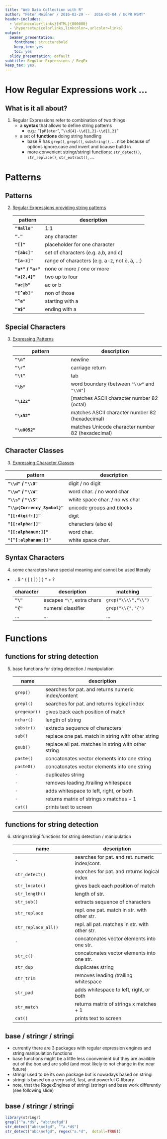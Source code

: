 ```yaml
---
title: "Web Data Collection with R"
author: "Peter Meißner / 2016-02-29 --  2016-03-04 / ECPR WSMT"
header-includes:
  - \definecolor{links}{HTML}{800080}
  - \hypersetup{colorlinks,linkcolor=,urlcolor=links}
output:
  beamer_presentation:
    fonttheme: structurebold
    keep_tex: yes
    toc: yes
  slidy_presentation: default
subtitle: Regular Expressions / RegEx
keep_tex: yes
---
```



# How Regular Expressions work ...

## What is it all about? 

1) Regular Expressions refer to combination of two things
    - a **syntax** that allows to define string patterns
        - e.g.: "`[pP]eter`", "`\\d{4}-\\d{1,2}-\\d{1,2}`"
    - a set of **functions** doing string handling 
        - base R has `grep()`, `grepl()`, `substring()`, ... nice because of options ignore.case and invert and bcause build in 
        - more convenient stringr/stringi functions: `str_detect()`, `str_replace()`, `str_extract()`, ... 
        


# Patterns 

## Patterns
2) [Regular Expressions providing string patterns](http://regexlib.com/CheatSheet.aspx)

    pattern               | description
    --------------------- | -----------------------------------
    **`"Hallo"`**         | 1:1 
    **`"."`**             | any character
    **`"[]"`**            | placeholder for one character
    **`"[abc]"`**         | set of characters (e.g. a,b, and c)
    **`"[a-z]"`**         | range of characters (e.g. a-z, not è, ä, ...)
    **`"a*"` /  `"a+"`**  | none or more /  one or more
    **`"a{2,4}"`**        | two up to four 
    **`"ac|b"`**          | ac or b
    **`"[^ab]"`**         | non of those
    **`"^a"`**            | starting with a
    **`"a$"`**            | ending with a


## Special Characters
3) [Expressing Patterns](http://regexlib.com/CheatSheet.aspx)

    pattern               | description
    --------------------- | -----------------------------------
    **`"\n"`**            | newline
    **`"\r"`**            | carriage return
    **`"\t"`**            | tab
    **`"\b"`**            | word boundary (between `"\\w"` and `"\\W"`)
    **`"\122"`**          | [matches ASCII character number 82 (octal)
    **`"\x52"`**          | matches ASCII character number 82 (hexadecimal)
    **`"\u0052"`**        | matches Unicode character number 82 (hexadecimal)


## Character Classes
3) [Expressing Character Classes](http://regexlib.com/CheatSheet.aspx)

pattern               | description
--------------------- | -----------------------------------
**`"\\d"` / `"\\D"`** | digit / no digit
**`"\\w"` / `"\\W"`** | word char. / no word char
**`"\\s"` / `"\\S"`** | white space char. / no ws char
**`"\\p{Currency_Symbol}"`** | [unicode groups and blocks](http://www.regular-expressions.info/unicode.html)
**`"[[:digit:]]"`**   | digit 
**`"[[:alpha:]]"`**   | characters (also è)
**`"[[:alphanum:]]"`**| word char.
**`"[^[:alphanum:]]"`** | white space char.


## Syntax Characters
4) some characters have special meaning and cannot be used literally

-  \  .   $     ^     {     [     (     |     )     ]     }     *     +     ? 
  

    character             | description    | matching
    --------------------- | -------------- | ---------
    **`"\"`** | escapes `"\"`, extra chars | `grep("\\\\","\\")`
    **`"{"`** | numeral classifier         | `grep("\\{","{")`
    ... | ... | ... 
    


# Functions
    
## functions for string detection

5) base functions for string detection / manipulation

    name     | description
    -------- | ------------
    `grep()`     | searches for pat. and returns numeric index/content
    `grepl()`    | searches for pat. and returns logical index
    `gregexpr()` | gives back each position of match    
    `nchar()`    | length of string
    `substr()`   | extracts sequence of characters
    `sub()`      | replace one pat. match in string with other string
    `gsub()`     | replace all pat. matches in string with other string
    `paste()`    | concatonates vector elements into one string
    `paste0()`   | concatonates vector elements into one string
    `-` | duplicates string
    `-` | removes leading /trailing whitespace
    `-` | adds whitespace to left, right, or both
    `-` | returns matrix of strings x matches + 1
    `cat()` | prints text to screen 

## functions for string detection

6) stringr/stringi functions for string detection / manipulation

    name     | description
    -------- | ------------
    `-`     | searches for pat. and ret. numeric index/cont.
    `str_detect()`    | searches for pat. and returns logical index
    `str_locate()` | gives back each position of match    
    `str_length()`    | length of str.
    `str_sub()`   | extracts sequence of characters
    `str_replace` | repl. one pat. match in str. with other str.
    `str_replace_all()`     | repl. all pat. matches in str. with other str.
    `-`    | concatonates vector elements into one str.
    `str_c()`   | concatonates vector elements into one str.
    `str_dup` | duplicates string
    `str_trim` | removes leading /trailing whitespace
    `str_pad` | adds whitespace to left, right, or both
    `str_match` | returns matrix of strings x matches + 1
    `cat()` | prints text to screen 


## base / stringr / stringi

- currently there are 3 packages with regular expression engines and string manipulation functions
- base functions might be a little less coonvenient but they are availible out of the box and are solid (and most likely to not change in the near future)
- stringr used to be its own package but is nowadays based on stringi
- stringi is based on a very solid, fast, and powerful C-library 
- note, that the RegexEngines of stringi (stringr) and base work differently (see following slide)

## base / stringr / stringi
```r
library(stringr)
grepl("^a.*d$", "abc\nefgd")
str_detect("abc\nefgd", "^a.*d$")
str_detect("abc\nefgd", regex("a.*d",  dotall=TRUE))
```
